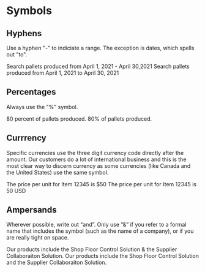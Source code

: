 # Symbols

## Hyphens

Use a hyphen "-" to indiciate a range. The exception is dates, which spells out "to".

<NoExample>
  Search pallets produced from April 1, 2021 - April 30,2021
</NoExample>
<YesExample>
  Search pallets produced from April 1, 2021 to April 30, 2021
</YesExample>

## Percentages

Always use the "%" symbol.

<NoExample>80 percent of pallets produced.</NoExample>
<YesExample>80% of pallets produced.</YesExample>

## Currrency

Specific currencies use the three digit currency code directly after the amount. Our customers do a lot of international business and this is the most clear way to discern currency as some currencies (like Canada and the United States) use the same symbol.

<NoExample>The price per unit for Item 12345 is $50</NoExample>
<YesExample>The price per unit for Item 12345 is 50 USD</YesExample>

## Ampersands

Wherever possible, write out “and”. Only use “&” if you refer to a formal name that includes the symbol (such as the name of a company), or if you are really tight on space.

<NoExample>
  Our products include the Shop Floor Control Solution & the Supplier
  Collaboraiton Solution.
</NoExample>
<YesExample>
  Our products include the Shop Floor Control Solution and the Supplier
  Collaboraiton Solution.
</YesExample>
